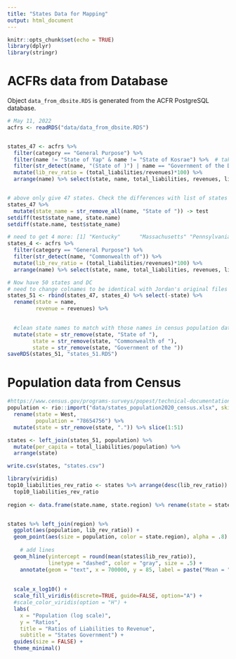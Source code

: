 ```yaml
---
title: "States Data for Mapping"
output: html_document
---
```


```r
knitr::opts_chunk$set(echo = TRUE)
library(dplyr)
library(stringr)
```

# ACFRs data from Database
Object `data_from_dbsite.RDS` is generated from the ACFR PostgreSQL database. 
```r
# May 11, 2022
acfrs <- readRDS("data/data_from_dbsite.RDS")


states_47 <- acfrs %>% 
  filter(category == "General Purpose") %>% 
  filter(name != "State of Yap" & name != "State of Kosrae") %>%  # take this out? 
  filter(str_detect(name, "(State of )") | name == "Government of the District of Columbia") %>% 
  mutate(lib_rev_ratio = (total_liabilities/revenues)*100) %>% 
  arrange(name) %>% select(state, name, total_liabilities, revenues, lib_rev_ratio)


# above only give 47 states. Check the differences with list of states                   
states_47 %>% 
  mutate(state_name = str_remove_all(name, "State of ")) -> test
setdiff(test$state_name, state.name)
setdiff(state.name, test$state_name)
```


```r
# need to get 4 more: [1] "Kentucky"      "Massachusetts" "Pennsylvania"  "Virginia" 
states_4 <- acfrs %>% 
  filter(category == "General Purpose") %>% 
  filter(str_detect(name, "Commonwealth of")) %>% 
  mutate(lib_rev_ratio = (total_liabilities/revenues)*100) %>% 
  arrange(name) %>% select(state, name, total_liabilities, revenues, lib_rev_ratio)

```


```r
# Now have 50 states and DC 
# need to change colnames to be identical with Jordan's original files --> display on map 
states_51 <- rbind(states_47, states_4) %>% select(-state) %>% 
  rename(state = name, 
         revenue = revenues) %>% 

  
  #clean state names to match with those names in census population data 
  mutate(state = str_remove(state, "State of "),
        state = str_remove(state, "Commonwealth of "),
        state = str_remove(state, "Government of the "))
saveRDS(states_51, "states_51.RDS")        
```

# Population data from Census

```r
#https://www.census.gov/programs-surveys/popest/technical-documentation/research/evaluation-estimates/2020-evaluation-estimates/2010s-state-detail.html
population <- rio::import("data/states_population2020_census.xlsx", skip = 8) %>% select(1:2) %>% 
  rename(state = West,
         population = "78654756") %>% 
  mutate(state = str_remove(state, ".")) %>% slice(1:51)
```


```r
states <- left_join(states_51, population) %>% 
  mutate(per_capita = total_liabilities/population) %>% 
  arrange(state)

write.csv(states, "states.csv")
```

```r
library(viridis)
top10_liabilities_rev_ratio <- states %>% arrange(desc(lib_rev_ratio)) %>% slice(1:10)
  top10_liabilities_rev_ratio
  
region <- data.frame(state.name, state.region) %>% rename(state = state.name)


states %>% left_join(region) %>% 
  ggplot(aes(population, lib_rev_ratio)) +
  geom_point(aes(size = population, color = state.region), alpha = .8) +
  
    # add lines 
  geom_hline(yintercept = round(mean(states$lib_rev_ratio)),
             linetype = "dashed", color = "gray", size = .5) +
    annotate(geom = "text", x = 700000, y = 85, label = paste("Mean = ", round(mean(states$lib_rev_ratio)))) +
  
    
  scale_x_log10() + 
  scale_fill_viridis(discrete=TRUE, guide=FALSE, option="A") +
  #scale_color_viridis(option = "H") +
  labs(
    x = "Population (log scale)",
    y = "Ratios",
    title = "Ratios of Liabilities to Revenue",
    subtitle = "States Government") +
  guides(size = FALSE) +
  theme_minimal() 

  
```





